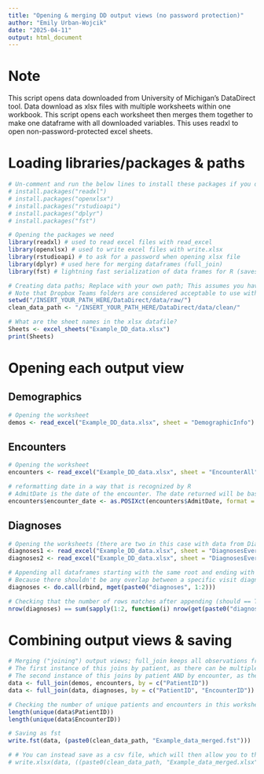 ```yaml
---
title: "Opening & merging DD output views (no password protection)"
author: "Emily Urban-Wojcik"
date: "2025-04-11"
output: html_document
---
```


# Note
This script opens data downloaded from University of Michigan's DataDirect tool. Data download as xlsx files with multiple worksheets within one workbook. This script opens each worksheet then merges them together to make one dataframe with all downloaded variables. This uses readxl to open non-password-protected excel sheets. 

# Loading libraries/packages & paths
```r

# Un-comment and run the below lines to install these packages if you don't already have them
# install.packages("readxl")
# install.packages("openxlsx")
# install.packages("rstudioapi") 
# install.packages("dplyr")
# install.packages("fst")

# Opening the packages we need
library(readxl) # used to read excel files with read_excel
library(openxlsx) # used to write excel files with write.xlsx
library(rstudioapi) # to ask for a password when opening xlsx file
library(dplyr) # used here for merging dataframes (full_join)
library(fst) # lightning fast serialization of data frames for R (saves data in smaller file sizes; loads more quickly)

# Creating data paths; Replace with your own path; This assumes you have separate directories for raw and cleaned data within your data directory
# Note that Dropbox Teams folders are considered acceptable to use with PHI
setwd("/INSERT_YOUR_PATH_HERE/DataDirect/data/raw/")
clean_data_path <- "/INSERT_YOUR_PATH_HERE/DataDirect/data/clean/"

# What are the sheet names in the xlsx datafile?
Sheets <- excel_sheets("Example_DD_data.xlsx")
print(Sheets)

```

# Opening each output view
## Demographics
```r

# Opening the worksheet
demos <- read_excel("Example_DD_data.xlsx", sheet = "DemographicInfo")

```

## Encounters
```r

# Opening the worksheet
encounters <- read_excel("Example_DD_data.xlsx", sheet = "EncounterAll")

# reformatting date in a way that is recognized by R
# AdmitDate is the date of the encounter. The date returned will be based on an algorithm that chooses the first non-null value available from the following list (in that order): HospitalAdmissionDate, CheckinTime, AppointmentTime, EncounterInstantDate, EncounterContactDate.
encounters$encounter_date <- as.POSIXct(encounters$AdmitDate, format = "%m/%d/%Y")

```

## Diagnoses
```r

# Opening the worksheets (there are two in this case with data from DiagnosesEverything; this is typically because there was too much data to fit into one worksheet for this output view for download)
diagnoses1 <- read_excel("Example_DD_data.xlsx", sheet = "DiagnosesEverything")
diagnoses2 <- read_excel("Example_DD_data.xlsx", sheet = "DiagnosesEverything (part 2)")

# Appending all dataframes starting with the same root and ending with the relevant numbers; NEED TO UPDATE THIS BASED ON NUMBER OF SHEETS
# Because there shouldn't be any overlap between a specific visit diagnosis between sheets, we append rather than merge
diagnoses <- do.call(rbind, mget(paste0("diagnoses", 1:2)))

# Checking that the number of rows matches after appending (should == TRUE); NEED TO UPDATE THIS BASED ON NUMBER OF SHEETS
nrow(diagnoses) == sum(sapply(1:2, function(i) nrow(get(paste0("diagnoses", i)))))

```

# Combining output views & saving
```r

# Merging ("joining") output views; full_join keeps all observations from each dataframe; 
# The first instance of this joins by patient, as there can be multiple encounters within each patient;
# The second instance of this joins by patient AND by encounter, as there can be multiple diagnoses within encounter
data <- full_join(demos, encounters, by = c("PatientID"))
data <- full_join(data, diagnoses, by = c("PatientID", "EncounterID"))

# Checking the number of unique patients and encounters in this worksheet
length(unique(data$PatientID))
length(unique(data$EncounterID))

# Saving as fst
write.fst(data, (paste0(clean_data_path, "Example_data_merged.fst")))

# # You can instead save as a csv file, which will then allow you to then password encrypt manually if you wish
# write.xlsx(data, ((paste0(clean_data_path, "Example_data_merged.xlsx"))))

```

